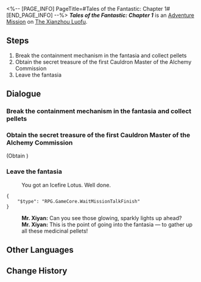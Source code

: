 <%-- [PAGE_INFO]
PageTitle=#Tales of the Fantastic: Chapter 1#
[END_PAGE_INFO] --%>
{{Stub|Dialogue.}}
{{Mission Infobox
|id            = 8002212
|title         = 
|image         = <!--Mission Tales of the Fantastic Chapter 1.png-->
|type          = Adventure
|event_name    = 
|chapter       = 
|requirements  = {{subst:void|<!--Unknown: {"Type":"Manual"}-->}}
|summary       = <!--official mission summary from Fate's Atlas-->
|characters    = Mr. Xiyan; Trailblazer
|startLocation = [[The Xianzhou Luofu]] - [[Alchemy Commission]]
|world         = The Xianzhou Luofu
|area          = Alchemy Commission
|prev          = 
|next          = 
|rewards       = Stellar Jade*30; Traveler's Guide*3; Refined Aether*2; Credit*25,000
}}
'''''Tales of the Fantastic: Chapter 1''''' is an [[Adventure Mission]] on [[The Xianzhou Luofu]].

==Steps==
# Break the containment mechanism in the fantasia and collect pellets
# Obtain the secret treasure of the first Cauldron Master of the Alchemy Commission
# Leave the fantasia

<!--
==Gameplay Notes==

--><!--
==Trial Character==

-->
==Dialogue==
{{Stub Dialogue}}
{{Dialogue End}}

===Break the containment mechanism in the fantasia and collect pellets{{subst:void|<!--800221202-->}}===
{{Mission Description|type=adventure|location=Alchemy Commission|update|In Mr. Xiyan's story, you need to become a cycrane to break the containment mechanism, collect pellets, and obtain the secret treasures of the first Cauldron Master of the Alchemy Commission &mdash; You feel odd about this, but Mr. Xiyan says this symbolizes you are as free as a bird.}}
{{Dialogue Start}}
{{Dialogue End}}

===Obtain the secret treasure of the first Cauldron Master of the Alchemy Commission{{subst:void|<!--800221208-->}}===
{{Dialogue Start}}

;(Obtain {{Item|Icefire Lotus|20|x=1}})
{{Dialogue End}}

===Leave the fantasia{{subst:void|<!--800221206-->}}===
{{Dialogue Start}}
:You got an Icefire Lotus. Well done.
<pre>{
	"$type": "RPG.GameCore.WaitMissionTalkFinish"
}</pre>
:'''Mr. Xiyan:''' Can you see those glowing, sparkly lights up ahead?
:'''Mr. Xiyan:''' This is the point of going into the fantasia &mdash; to gather up all these medicinal pellets!
{{Dialogue End}}

==Other Languages==
{{Other Languages
|en   = Tales of the Fantastic: Chapter 1
|zhs  = 评书奇谭•第一回
|zht  = 評書奇譚•第一回
|ja   = 講談奇譚・第一回
|ko   = 진기한 이야기•제1장
|es   = Narraciones extraordinarias: acto 1
|fr   = Contes fantastiques &mdash; Chapitre&nbsp;1
|ru   = Чудесные сказания. Глава I
|th   = เรื่องเล่าขานตำนานการผจญภัย: บทที่ 1
|vi   = Kỳ Truyện Bình Thư 1
|de   = Geschichten des Fantastischen – Kapitel 1
|id   = Dongeng Luar Biasa - Bag. 1
|pt   = Contos do Fantástico - Capítulo 1
}}

==Change History==
{{Change History|1.2}}
